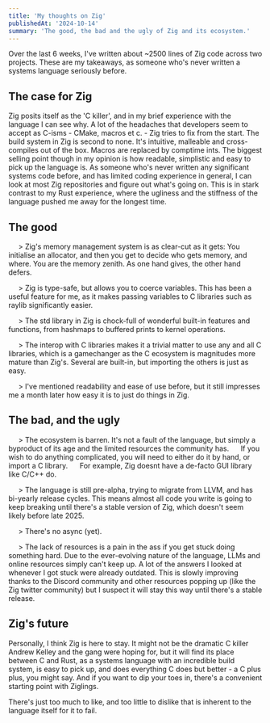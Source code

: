 ```yaml
---
title: 'My thoughts on Zig'
publishedAt: '2024-10-14'
summary: 'The good, the bad and the ugly of Zig and its ecosystem.'
---
```


Over the last 6 weeks, I've written about ~2500 lines of Zig code across two projects. These are my takeaways, as someone who's never written a systems language seriously before.

## The case for Zig

Zig posits itself as the 'C killer', and in my brief experience with the language I can see why. A lot of the headaches that developers seem to accept as C-isms - CMake, macros et c. - Zig tries to fix from the start. The build system in Zig is second to none. It's intuitive, malleable and cross-compiles out of the box. Macros are replaced by comptime ints.  The biggest selling point though in my opinion is how readable, simplistic and easy to pick up the language is. As someone who's never written any significant systems code before, and has limited coding experience in general, I can look at most Zig repositories and figure out what's going on. This is in stark contrast to my Rust experience, where the ugliness and the stiffness of the language pushed me away for the longest time. 

## The good
&nbsp;&nbsp;&nbsp;&nbsp; \>  Zig's memory management system is as clear-cut as it gets: You initialise an allocator, and then you get to decide who gets memory, and where. You are the memory zenith. As one hand gives, the other hand defers.

&nbsp;&nbsp;&nbsp;&nbsp; \> Zig is type-safe, but allows you to coerce variables. This has been a useful feature for me, as it makes passing variables to C libraries such as raylib significantly easier.

&nbsp;&nbsp;&nbsp;&nbsp; \>  The std library in Zig is chock-full of wonderful built-in features and functions, from hashmaps to buffered prints to kernel operations.

&nbsp;&nbsp;&nbsp;&nbsp; \> The interop with C libraries makes it a trivial matter to use any and all C libraries, which is a gamechanger as the C ecosystem is magnitudes more mature than Zig's. Several are built-in, but importing the others is just as easy. 

&nbsp;&nbsp;&nbsp;&nbsp;  \> I've mentioned readability and ease of use before, but it still impresses me a month later how easy it is to just do things in Zig.<br /> 


## The bad, and the ugly

&nbsp;&nbsp;&nbsp;&nbsp;  \> The ecosystem is barren. It's not a fault of the language, but simply a byproduct of its age and the limited resources the community has. 
&nbsp;&nbsp;&nbsp;&nbsp;  If you wish to do anything complicated, you will need to either do it by hand, or import a C library. 
&nbsp;&nbsp;&nbsp;&nbsp;  For example, Zig doesnt have a de-facto GUI library like C/C++ do. 

&nbsp;&nbsp;&nbsp;&nbsp;  \> The language is still pre-alpha, trying to migrate from LLVM, and has bi-yearly release cycles. This means almost all code you write is going to &nbsp;&nbsp;&nbsp;&nbsp;  keep breaking until there's a stable version of Zig, which doesn't seem likely before late 2025. <br />

&nbsp;&nbsp;&nbsp;&nbsp;  \> There's no async (yet). <br />

&nbsp;&nbsp;&nbsp;&nbsp;  \> The lack of resources is a pain in the ass if you get stuck doing something hard. Due to the ever-evolving nature of the language, LLMs and online resources simply can't keep up. A lot of the answers I looked at whenever I got stuck were already outdated. This is slowly improving thanks to the Discord community and other resources popping up (like the Zig twitter community) but I suspect it will stay this way until there's a stable release. <br />
 

## Zig's future

Personally, I think Zig is here to stay. It might not be the dramatic C killer Andrew Kelley and the gang were hoping for, but it will find its place between C and Rust, as a systems language with an incredible build system, is easy to pick up, and does everything C does but better - a C plus plus, you might say. And if you want to dip your toes in, there's a convenient starting point with Ziglings. 

There's just too much to like, and too little to dislike that is inherent to the language itself for it to fail.

